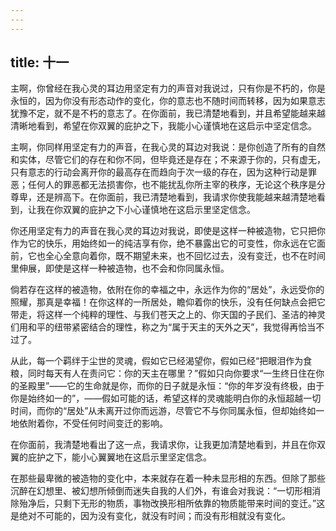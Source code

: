 ```yaml
---
---
---
```

title: 十一
---

主啊，你曾经在我心灵的耳边用坚定有力的声音对我说过，只有你是不朽的，你是永恒的，因为你没有形态动作的变化，你的意志也不随时间而转移，因为如果意志犹豫不定，就不是不朽的意志了。在你面前，我已清楚地看到，并且希望能越来越清晰地看到，希望在你双翼的庇护之下，我能小心谨慎地在这启示中坚定信念。

主啊，你同样用坚定有力的声音，在我心灵的耳边对我说：是你创造了所有的自然和实体，尽管它们的存在和你不同，但毕竟还是存在；不来源于你的，只有虚无，只有意志的行动会离开你的最高存在而趋向于次一级的存在，因为这种行动是罪恶；任何人的罪恶都无法损害你，也不能扰乱你所主宰的秩序，无论这个秩序是分尊卑，还是辨高下。在你面前，我已清楚地看到，我请求你使我能越来越清楚地看到，让我在你双翼的庇护之下小心谨慎地在这启示里坚定信念。

你还用坚定有力的声音在我心灵的耳边对我说，即使是这样一种被造物，它只把你作为它的快乐，用始终如一的纯洁享有你，绝不暴露出它的可变性，你永远在它面前，它也全心全意向着你，既不期望未来，也不回忆过去，没有变迁，也不在时间里伸展，即使是这样一种被造物，也不会和你同属永恒。

倘若存在这样的被造物，依附在你的幸福之中，永远作为你的“居处”，永远受你的照耀，那真是幸福！在你这样的一所居处，瞻仰着你的快乐，没有任何缺点会把它带走，将这样一个纯粹的理性、与我们苍天之上的、你天国的子民们、圣洁的神灵们用和平的纽带紧密结合的理性，称之为“属于天主的天外之天”，我觉得再恰当不过了。

从此，每一个羁绊于尘世的灵魂，假如它已经渴望你，假如已经“把眼泪作为食粮，同时每天有人在责问它：你的天主在哪里？”假如只向你要求“一生终日住在你的圣殿里”——它的生命就是你，而你的日子就是永恒：“你的年岁没有终极，由于你是始终如一的”，——假如可能的话，希望这样的灵魂能明白你的永恒超越一切时间，而你的“居处”从未离开过你而远游，尽管它不与你同属永恒，但却始终如一地依附着你，不受任何时间变迁的影响。

在你面前，我清楚地看出了这一点，我请求你，让我更加清楚地看到，并且在你双翼的庇护之下，能小心翼翼地在这启示里坚定信念。

在那些最卑微的被造物的变化中，本来就存在着一种未显形相的东西。但除了那些沉醉在幻想里、被幻想所倾倒而迷失自我的人们外，有谁会对我说：“一切形相消除殆净后，只剩下无形的物质，事物改换形相所依靠的物质能带来时间的变迁。”这是绝对不可能的，因为没有变化，就没有时间；而没有形相就没有变化。